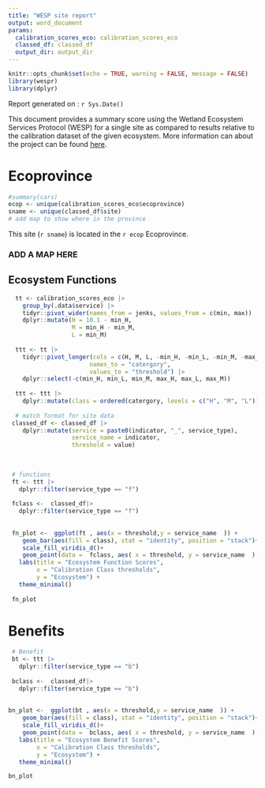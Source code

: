 ```yaml
---
title: "WESP site report"
output: word_document
params:
  calibration_scores_eco: calibration_scores_eco
  classed_df: classed_df
  output_dir: output_dir
---
```


```r
knitr::opts_chunk$set(echo = TRUE, warning = FALSE, message = FALSE)
library(wespr)
library(dplyr)
```


Report generated on : `r Sys.Date()`

This document provides a summary score using the Wetland Ecosystem Services Protocol (WESP) for a single site as compared to results relative to the calibration dataset of the given ecosystem. More information can about the project can be found [here](https://bcwfwatershedteam.ca/wetland-ecosystem-services-protocol/). 


# Ecoprovince

```r
#summary(cars)
ecop <- unique(calibration_scores_eco$ecoprovince)
sname <- unique(classed_df$site)
# add map to show where in the province

```


This site (`r sname`) is located in the `r ecop` Ecoprovince. 

### ADD A MAP HERE




## Ecosystem Functions

```r

  tt <- calibration_scores_eco |>
    group_by(.data$service) |>
    tidyr::pivot_wider(names_from = jenks, values_from = c(min, max)) |>
    dplyr::mutate(H = 10.1 - min_H,
                  M = min_H - min_M,
                  L = min_M) 
  
  ttt <- tt |> 
    tidyr::pivot_longer(cols = c(H, M, L, -min_H, -min_L, -min_M, -max_H, -max_L, -max_M),
                       names_to = "catergory",
                       values_to = "threshold") |> 
    dplyr::select(-c(min_H, min_L, min_M, max_H, max_L, max_M)) 
  
  ttt <- ttt |> 
    dplyr::mutate(class = ordered(catergory, levels = c("H", "M", "L")))
    
  # match format for site data 
 classed_df <- classed_df |>
    dplyr::mutate(service = paste0(indicator, "_", service_type),
                  service_name = indicator,
                  threshold = value)
                  
                
  
 # functions 
 ft <- ttt |> 
   dplyr::filter(service_type == "f")
 
 fclass <-  classed_df|> 
   dplyr::filter(service_type == "f")
 
 
 fn_plot <-  ggplot(ft , aes(x = threshold,y = service_name  )) +
    geom_bar(aes(fill = class), stat = "identity", position = "stack")+
    scale_fill_viridis_d()+ 
    geom_point(data =  fclass, aes( x = threshold, y = service_name  ), colour = "darkgrey")+
   labs(title = "Ecosystem Function Scores",
        x = "Calibration Class thresholds",
        y = "Ecosystem") +
   theme_minimal()
  
 fn_plot

```

# Benefits 

```r
 # Benefit
 bt <- ttt |> 
   dplyr::filter(service_type == "b")
 
 bclass <-  classed_df|> 
   dplyr::filter(service_type == "b")
 
 
bn_plot <-  ggplot(bt , aes(x = threshold,y = service_name  )) +
    geom_bar(aes(fill = class), stat = "identity", position = "stack")+
    scale_fill_viridis_d()+ 
    geom_point(data =  bclass, aes( x = threshold, y = service_name  ), colour = "darkgrey")+
   labs(title = "Ecosystem Benefit Scores",
        x = "Calibration Class thresholds",
        y = "Ecosystem") +
   theme_minimal()

bn_plot 

```

